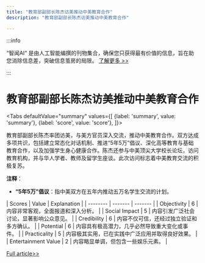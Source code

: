 ```yaml
---
title: "教育部副部长陈杰访美推动中美教育合作"
description: "教育部副部长陈杰访美推动中美教育合作"

---
```



:::info

“智闻AI“ 是由人工智能编撰的刊物集合，确保您只获得最有价值的信息，旨在助您消除信息差，突破信息茧房的局限。  [了解更多 >>](/)

:::

# 教育部副部长陈杰访美推动中美教育合作


<Tabs
	defaultValue="summary"
	values={[
	{label: 'summary', value: 'summary'},
	{label: 'score', value: 'score'},
]}>
<TabItem value="summary">


教育部副部长陈杰率团访美，与美方官员深入交流，推动中美教育合作。双方达成多项共识，包括建立常态化对话机制、推进“5年5万”倡议、深化高等教育与基础教育合作，以及加强学生身心健康合作。陈杰还参与中美顶尖大学校长论坛，访问教育机构，并与华人学者、教师及留学生座谈。此次访问标志着中美教育交流的积极复苏。

**注释**：
- **“5年5万”倡议**：指中美双方在五年内推动五万名学生交流的计划。
</TabItem>
<TabItem value="score">
	| Scores     | Value   | Explanation |
	| -------- | ------- | ------- |
	| Objectivity  | 6    | 内容非常客观，全面报道和深入分析。    |
	| Social Impact | 5     | 内容引发广泛社会讨论，显著影响公众意见。    |
	| Credibility    | 6    | 内容不仅可信，还经过独立验证和多方确认。    |
	| Potential    | 6    | 内容具有极高潜力，几乎必然导致重大变化或事件。    |
	| Practicality    | 5    | 内容极其实用，已在实践中广泛应用并取得良好效果。    |
	| Entertainment Value    | 2    | 内容略显单调，但包含一些娱乐元素。    |
</TabItem>
</Tabs>

[Full article>>](https://www.thepaper.cn/newsDetail_forward_28877685)
